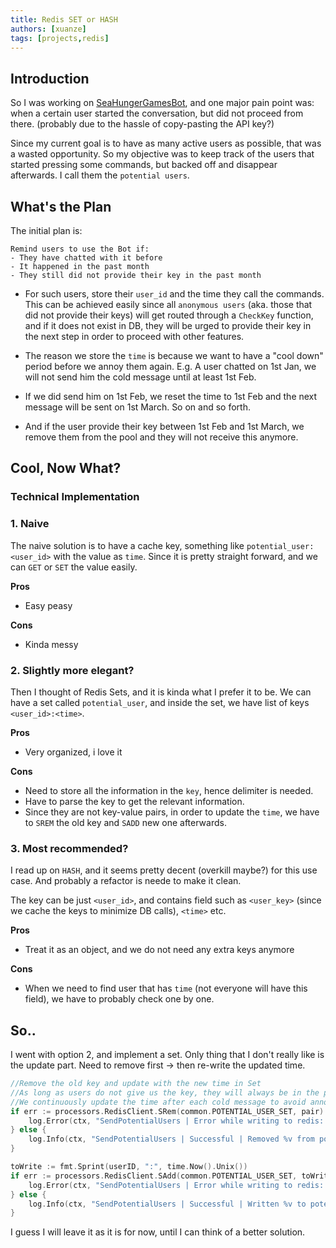 ```yaml
---
title: Redis SET or HASH
authors: [xuanze]
tags: [projects,redis]
---
```


## Introduction
So I was working on [SeaHungerGamesBot](https://github.com/aaronangxz/SeaDinner), 
and one major pain point was: when a certain user started the conversation, but did not proceed from there. (probably due to the hassle of copy-pasting the API key?)

Since my current goal is to have as many active users as possible, that was a wasted opportunity. 
So my objective was to keep track of the users that started pressing some commands, but backed off and disappear afterwards. 
I call them the `potential users`.

<!--truncate-->

## What's the Plan
The initial plan is:

```
Remind users to use the Bot if:
- They have chatted with it before 
- It happened in the past month
- They still did not provide their key in the past month
```

- For such users, store their `user_id` and the time they call the commands. 
This can be achieved easily since all `anonymous users` (aka. those that did not provide their keys) will get routed through
a `CheckKey` function, and if it does not exist in DB, they will be urged to provide their key in the next step in order to proceed with other features.

- The reason we store the `time` is because we want to have a "cool down" period before we annoy them again. E.g. A user chatted on 1st Jan, 
we will not send him the cold message until at least 1st Feb.

- If we did send him on 1st Feb, we reset the time to 1st Feb and the next message will be sent on 1st March. So on and so forth.

- And if the user provide their key between 1st Feb and 1st March, we remove them from the pool and they will not receive this anymore.

## Cool, Now What?

### Technical Implementation

### 1. Naive
The naive solution is to have a cache key, something like `potential_user:<user_id>` with the value as `time`. Since it is pretty straight forward, and we can `GET` 
or `SET` the value easily.

**Pros**
- Easy peasy

**Cons**
- Kinda messy

### 2. Slightly more elegant?
Then I thought of Redis Sets, and it is kinda what I prefer it to be. We can have a set called `potential_user`, and inside the set, we have list of keys `<user_id>:<time>`.

**Pros**
- Very organized, i love it

**Cons**
- Need to store all the information in the `key`, hence delimiter is needed.
- Have to parse the key to get the relevant information.
- Since they are not key-value pairs, in order to update the `time`, we have to `SREM` the old key and `SADD` new one afterwards.

### 3. Most recommended?
I read up on `HASH`, and it seems pretty decent (overkill maybe?) for this use case. And probably a refactor is neede to make it clean.

The key can be just `<user_id>`, and contains field such as `<user_key>` (since we cache the keys to minimize DB calls), `<time>` etc.

**Pros**
- Treat it as an object, and we do not need any extra keys anymore

**Cons**
- When we need to find user that has `time` (not everyone will have this field), we have to probably check one by one.

## So..

I went with option 2, and implement a set. Only thing that I don't really like is the update part.
Need to remove first -> then re-write the updated time.

```go
//Remove the old key and update with the new time in Set
//As long as users do not give us the key, they will always be in the pool
//We continuously update the time after each cold message to avoid annoyance
if err := processors.RedisClient.SRem(common.POTENTIAL_USER_SET, pair).Err(); err != nil {
	log.Error(ctx, "SendPotentialUsers | Error while writing to redis: %v", err.Error())
} else {
	log.Info(ctx, "SendPotentialUsers | Successful | Removed %v from potential_user set", pair)
}

toWrite := fmt.Sprint(userID, ":", time.Now().Unix())
if err := processors.RedisClient.SAdd(common.POTENTIAL_USER_SET, toWrite).Err(); err != nil {
	log.Error(ctx, "SendPotentialUsers | Error while writing to redis: %v", err.Error())
} else {
	log.Info(ctx, "SendPotentialUsers | Successful | Written %v to potential_user set", toWrite)
}
```

I guess I will leave it as it is for now, until I can think of a better solution.